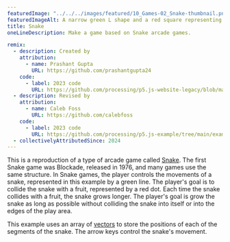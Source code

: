---
featuredImage: "../../../images/featured/10_Games-02_Snake-thumbnail.png"
featuredImageAlt: A narrow green L shape and a red square representing the snake and fruit in the arcade game Snake.
title: Snake
oneLineDescription: Make a game based on Snake arcade games.

remix:
  - description: Created by
    attribution:
      - name: Prashant Gupta
        URL: https://github.com/prashantgupta24
    code:
      - label: 2023 code
        URL: https://github.com/processing/p5.js-website-legacy/blob/main/src/data/examples/en/10_Interaction/23_snake.js
  - description: Revised by
    attribution:
      - name: Caleb Foss
        URL: https://github.com/calebfoss
    code:
      - label: 2023 code
        URL: https://github.com/processing/p5.js-example/tree/main/examples/10_Games/02_Snake
  - collectivelyAttributedSince: 2024
---

This is a reproduction of a type of arcade game called
<a href="https://en.wikipedia.org/wiki/Snake_(video_game_genre)" target="_blank">Snake</a>.
The first Snake game was Blockade, released in 1976, and many
games use the same structure. In Snake games, the player controls
the movements of a snake, represented in this example by a green
line. The player's goal is to collide the snake with a fruit,
represented by a red dot. Each time the snake collides with a fruit,
the snake grows longer. The player's goal is grow the snake as long
as possible without colliding the snake into itself or into the edges
of the play area.

This example uses an array of
<a href="https://p5js.org/reference/p5/p5.Vector" target="_blank">vectors</a>
to store the positions of each of the segments of the snake. The arrow
keys control the snake's movement.